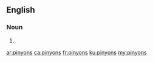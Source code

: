==English==

===Noun===
{{head|en|noun plural form}}

# {{plural of|pinyon|lang=en}}

[[ar:pinyons]]
[[ca:pinyons]]
[[fr:pinyons]]
[[ku:pinyons]]
[[my:pinyons]]